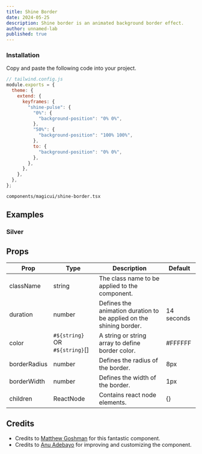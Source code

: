 ```yaml
---
title: Shine Border
date: 2024-05-25
description: Shine border is an animated background border effect.
author: unnamed-lab
published: true
---
```


<ComponentPreview name="shine-border-demo" />

<Steps>

### Installation

Copy and paste the following code into your project.

```js
// tailwind.config.js
module.exports = {
  theme: {
    extend: {
      keyframes: {
        "shine-pulse": {
          "0%": {
            "background-position": "0% 0%",
          },
          "50%": {
            "background-position": "100% 100%",
          },
          to: {
            "background-position": "0% 0%",
          },
        },
      },
    },
  },
};
```

```text
components/magicui/shine-border.tsx
```

<ComponentSource name="shine-border" />

</Steps>

## Examples

### Silver

<ComponentPreview name="shine-border-demo-2" />

## Props

| Prop         | Type                           | Description                                                         | Default    |
| ------------ | ------------------------------ | ------------------------------------------------------------------- | ---------- |
| className    | string                         | The class name to be applied to the component.                      |            |
| duration     | number                         | Defines the animation duration to be applied on the shining border. | 14 seconds |
| color        | `#${string}` OR `#${string}`[] | A string or string array to define border color.                    | #FFFFFF    |
| borderRadius | number                         | Defines the radius of the border.                                   | 8px        |
| borderWidth  | number                         | Defines the width of the border.                                    | 1px        |
| children     | ReactNode                      | Contains react node elements.                                       | {}         |

## Credits

- Credits to [Matthew Goshman](https://codepen.io/matthewgoshman/pen/bGMpKZy) for this fantastic component.
- Credits to [Anu Adebayo](https://twitter.com/unnamedcodes) for improving and customizing the component.
